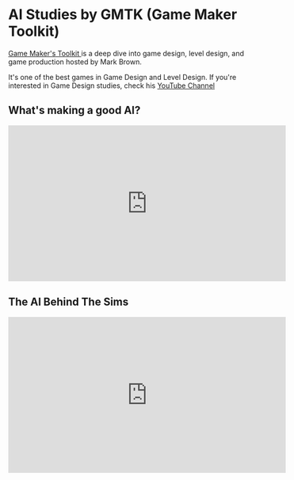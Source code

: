 # AI Studies by GMTK (Game Maker Toolkit)

<a href="https://www.youtube.com/@GMTK">Game Maker's Toolkit </a> is a deep dive into game design, level design, and game production hosted by Mark Brown.

It's one of the best games in Game Design and Level Design. If you're interested in Game Design studies, check his <a href="https://www.youtube.com/@GMTK"> YouTube Channel </a>


## What's making a good AI?

<iframe width="560" height="315" src="https://www.youtube.com/embed/9bbhJi0NBkk?si=TpvumBQYH45f_2c1" title="YouTube video player" frameborder="0" allow="accelerometer; autoplay; clipboard-write; encrypted-media; gyroscope; picture-in-picture; web-share" allowfullscreen></iframe>


## The AI Behind The Sims

<iframe width="560" height="315" src="https://www.youtube.com/embed/9gf2MT-IOsg?si=OyVzpJRgl9tcmZ32" title="YouTube video player" frameborder="0" allow="accelerometer; autoplay; clipboard-write; encrypted-media; gyroscope; picture-in-picture; web-share" allowfullscreen></iframe>

